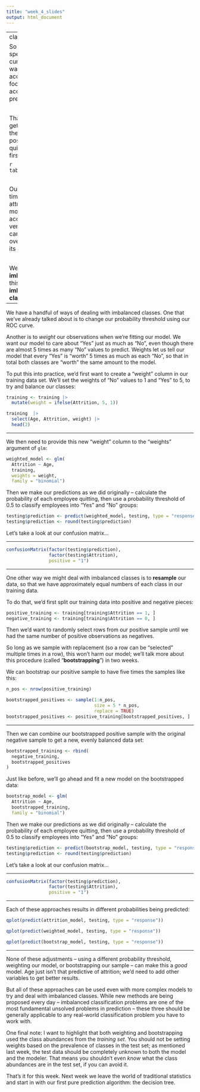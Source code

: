 ```yaml
---
title: "week_4_slides"
output: html_document
---
```


---
class: middle

So sensitivity and specificity, alongside ROC curves and AUC, give us a way to 
get beyond overall accuracy, so that we aren't fooled by our ~90% accurate model
that predicts 0 positives.

<br />

That said, we could only get that accuracy because there were so few positives --
employees who quit -- in our data set in the first place! 

```r
table(training$Attrition)
```

<br />

Our data set has almost 5 times more "No" values for attrition than "Yes", so 
models which are super accurate on
"No" and not very accurate on "Yes" can be just as "accurate" overall as a model
trying its best on both classes.

<br />

We call this an example of **imbalanced classes**, and this problem an example 
of **imbalanced classification**. 

---

We have a handful of ways of dealing with imbalanced classes. One that we've 
already talked about is to change our probability threshold using our ROC curve.

Another is to _weight_ our observations when we're fitting our model. We want
our model to care about "Yes" just as much as "No", even though there are almost
5 times as many "No" values to predict. Weights let us tell our model that every
"Yes" is "worth" 5 times as much as each "No", so that in total both classes are
"worth" the same amount to the model.

To put this into practice, we'd first want to create a "weight" column in our 
training data set. We'll set the weights of "No" values to 1 and "Yes" to 5, to
try and balance our classes:

```r
training <- training |> 
  mutate(weight = ifelse(Attrition, 5, 1))

training  |>
  select(Age, Attrition, weight) |> 
  head(2)
```

---

We then need to provide this new "weight" column to the "weights" argument of
`glm`:

```r
weighted_model <- glm(
  Attrition ~ Age, 
  training,
  weights = weight, 
  family = "binomial")
```

Then we make our predictions as we did originally -- calculate the probability 
of each employee quitting, then use a probability threshold of 0.5 to classify
employees into "Yes" and "No" groups:

```r
testing$prediction <- predict(weighted_model, testing, type = "response")
testing$prediction <- round(testing$prediction)
```

Let's take a look at our confusion matrix...

---

```r
confusionMatrix(factor(testing$prediction), 
                factor(testing$Attrition), 
                positive = "1")
```

---

One other way we might deal with imbalanced classes is to **resample** our data,
so that we have approximately equal numbers of each class in our training data.

To do that, we'd first split our training data into positive and negative pieces:

```r
positive_training <- training[training$Attrition == 1, ]
negative_training <- training[training$Attrition == 0, ]
```

Then we'd want to randomly select rows from our positive sample until we had the
same number of positive observations as negatives.

So long as we sample with replacement (so a row can be "selected" multiple times
in a row), this won't harm our model; we'll talk more about this procedure 
(called "**bootstrapping**") in two weeks.

We can bootstrap our positive sample to have five times the samples like this:

```r
n_pos <- nrow(positive_training)

bootstrapped_positives <- sample(1:n_pos, 
                                 size = 5 * n_pos, 
                                 replace = TRUE)
bootstrapped_positives <- positive_training[bootstrapped_positives, ]
```

---

Then we can combine our bootstrapped positive sample with the original negative 
sample to get a new, evenly balanced data set:

```r
bootstrapped_training <- rbind(
  negative_training,
  bootstrapped_positives
)
```

Just like before, we'll go ahead and fit a new model on the bootstrapped data:

```r
bootstrap_model <- glm(
  Attrition ~ Age, 
  bootstrapped_training,
  family = "binomial")
```

Then we make our predictions as we did originally -- calculate the probability 
of each employee quitting, then use a probability threshold of 0.5 to classify
employees into "Yes" and "No" groups:

```r
testing$prediction <- predict(bootstrap_model, testing, type = "response")
testing$prediction <- round(testing$prediction)
```

Let's take a look at our confusion matrix...

---

```r
confusionMatrix(factor(testing$prediction), 
                factor(testing$Attrition), 
                positive = "1")
```

---

Each of these approaches results in different probabilities being predicted:

```r
qplot(predict(attrition_model, testing, type = "response"))
```

```r
qplot(predict(weighted_model, testing, type = "response"))
```

```r
qplot(predict(bootstrap_model, testing, type = "response"))
```

---

None of these adjustments -- using a different probability threshold, weighting
our model, or bootstrapping our sample -- can make this a _good_ model. Age just
isn't that predictive of attrition; we'd need to add other variables to get 
better results.

But all of these approaches can be used even with more complex models to try and
deal with imbalanced classes. While new methods are being proposed every day --
imbalanced classification problems are one of the most fundamental unsolved 
problems in prediction -- these three should be generally applicable to any 
real-world classification problem you have to work with.

One final note: I want to highlight that both weighting and bootstrapping used
the class abundances from the _training set_. You should not be setting weights
based on the prevalence of classes in the test set; as mentioned last week, the 
test data should be completely unknown to both the model and the modeler. That
means you shouldn't even _know_ what the class abundances are in the test set,
if you can avoid it. 

That's it for this week. Next week we leave the world of traditional statistics
and start in with our first pure prediction algorithm: the decision tree.
